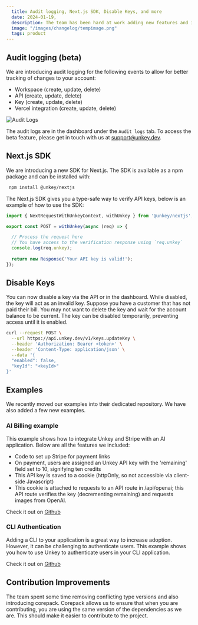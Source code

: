 ```yaml
---
  title: Audit logging, Next.js SDK, Disable Keys, and more
  date: 2024-01-19,
  description: The team has been hard at work adding new features and improving the developer experience. We are excited to announce the following features Audit logging, Next.js SDK, Disable Keys, and more.
  image: "/images/changelog/tempimage.png"
  tags: product
---
```


## Audit logging (beta)

We are introducing audit logging for the following events to allow for better tracking of changes to your account:

- Workspace (create, update, delete)
- API (create, update, delete)
- Key (create, update, delete)
- Vercel integration (create, update, delete)

![Audit Logs](/images/changelog/2024-01-19/audit-logging.png)

The audit logs are in the dashboard under the `Audit logs` tab. To access the beta feature, please get in touch with us at [support@unkey.dev](mailto:support@unkey.dev).

## Next.js SDK

We are introducing a new SDK for Next.js. The SDK is available as a npm package and can be installed with:

```bash
 npm install @unkey/nextjs
```

The Next.js SDK gives you a type-safe way to verify API keys, below is an example of how to use the SDK:

```ts
import { NextRequestWithUnkeyContext, withUnkey } from '@unkey/nextjs';

export const POST = withUnkey(async (req) => {

  // Process the request here
  // You have access to the verification response using `req.unkey`
  console.log(req.unkey);
  
  return new Response('Your API key is valid!');
});
```

## Disable Keys 

You can now disable a key via the API or in the dashboard. While disabled, the key will act as an invalid key. Suppose you have a customer that has not paid their bill. You may not want to delete the key and wait for the account balance to be current. The key can be disabled temporarily, preventing access until it is enabled.

```bash
curl --request POST \
  --url https://api.unkey.dev/v1/keys.updateKey \
  --header 'Authorization: Bearer <token>' \
  --header 'Content-Type: application/json' \
  --data '{
  "enabled": false,
  "keyId": "<keyId>"
}'
```

## Examples 

We recently moved our examples into their dedicated repository. We have also added a few new examples.

### AI Billing example 

This example shows how to integrate Unkey and Stripe with an AI application. Below are all the features we included:

- Code to set up Stripe for payment links
- On payment, users are assigned an Unkey API key with the 'remaining' field set to 10, signifying ten credits
- This API key is saved to a cookie (httpOnly, so not accessible via client-side Javascript)
- This cookie is attached to requests to an API route in /api/openai; this API route verifies the key (decrementing remaining) and requests images from OpenAI.

Check it out on [Github](https://github.com/unkeyed/examples/tree/main/ai-billing)

### CLI Authentication

Adding a CLI to your application is a great way to increase adoption. However, it can be challenging to authenticate users. This example shows you how to use Unkey to authenticate users in your CLI application.

Check it out on [Github](https://github.com/unkeyed/examples/tree/main/unkey-cli)


## Contribution Improvements

The team spent some time removing conflicting type versions and also introducing corepack. Corepack allows us to ensure that when you are contributing, you are using the same version of the dependencies as we are. This should make it easier to contribute to the project.
